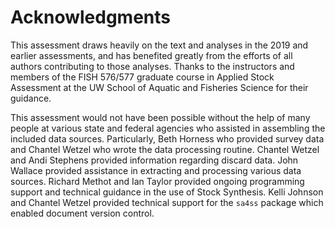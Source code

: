 # Acknowledgments
This assessment draws heavily on the text and analyses in the 2019 and earlier assessments, and has benefited greatly from the efforts of all authors contributing to those analyses. Thanks to the instructors and members of the FISH 576/577 graduate course in Applied Stock Assessment at the UW School of Aquatic and Fisheries Science for their guidance. 

This assessment would not have been possible without the help of many people at various state and federal agencies who assisted in assembling the included data sources. Particularly, Beth Horness who provided survey data and Chantel Wetzel who wrote the data processing routine. Chantel Wetzel and Andi Stephens provided information regarding discard data. John Wallace provided assistance in extracting and processing various data sources. Richard Methot and Ian Taylor provided ongoing programming support and technical guidance in the use of Stock Synthesis. Kelli Johnson and Chantel Wetzel provided technical support for the `sa4ss` package which enabled document version control.
\begin{comment}
Additionally, the text you see here was improved by reviews provided by R1, R2. Ali Whitman, Tien-Shui Tsou, Melissa Mandrup, Ted Calavan, and Mark Freeman provided data and prompt responses to questions regarding its collection. Finally, we thank the STAR panel participants, John Field, Robin Cook, Yong Chen, Jim Ianelli, Patrick Mirick, Gerry Richter, John DeVore, and Stacey Miller, for their rigourous reviews and for facilitating the process. \end{comment}
